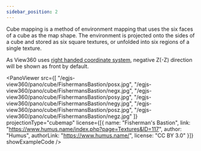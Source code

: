 ```yaml
---
sidebar_position: 2
---
```



Cube mapping is a method of environment mapping that uses the six faces of a cube as the map shape.
The environment is projected onto the sides of a cube and stored as six square textures, or unfolded into six regions of a single texture.

As View360 uses [right handed coordinate system](https://en.wikipedia.org/wiki/Right-hand_rule), negative Z(-Z) direction will be shown as front by default.

<PanoViewer
  src={[
    "/egjs-view360/pano/cube/FishermansBastion/posx.jpg",
    "/egjs-view360/pano/cube/FishermansBastion/negx.jpg",
    "/egjs-view360/pano/cube/FishermansBastion/posy.jpg",
    "/egjs-view360/pano/cube/FishermansBastion/negy.jpg",
    "/egjs-view360/pano/cube/FishermansBastion/posz.jpg",
    "/egjs-view360/pano/cube/FishermansBastion/negz.jpg"
  ]}
  projectionType="cubemap"
  license={[{
    name: "Fisherman's Bastion",
    link: "https://www.humus.name/index.php?page=Textures&ID=117",
    author: "Humus",
    authorLink: "https://www.humus.name/",
    license: "CC BY 3.0"
  }]}
  showExampleCode />

<!--
<PanoViewer
  src="/egjs-view360/pano/cube/bookcube1.jpg"
  projectionType="cubemap"
  showExampleCode /> -->

<PanoViewer
  src="/egjs-view360/pano/cube/cubemap.jpg"
  projectionType="cubemap"
  showExampleCode />
